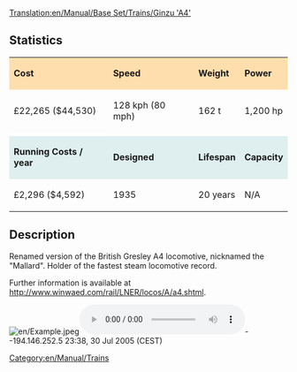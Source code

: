 [[Translation:en/Manual/Base Set/Trains/Ginzu 'A4']]
==Statistics==

{| cellspacing="3" align="center"

|style="background:#ffdead;"| '''Cost'''
|style="background:#ffdead;"| '''Speed'''
|style="background:#ffdead;"| '''Weight'''
|style="background:#ffdead;"| '''Power'''
|-
| £22,265 ($44,530)
| 128 kph (80 mph)
| 162 t
| 1,200 hp
|-
|style="background:white;"colspan='4'| 
|-
|style="background:#dfefef;"|'''Running Costs / year'''
|style="background:#dfefef;"|'''Designed'''
|style="background:#dfefef;"|'''Lifespan'''
|style="background:#dfefef;"|'''Capacity'''
|-
| £2,296 ($4,592)
| 1935
| 20 years
| N/A
|}

==Description==

Renamed version of the British Gresley A4 locomotive, nicknamed the "Mallard". Holder of the fastest steam locomotive record. 

Further information is available at http://www.winwaed.com/rail/LNER/locos/A/a4.shtml.

[[Category:en/Manual/Trains]]
[[File:en/Example.jpeg]][[File:en/Example.mp3]]--194.146.252.5 23:38, 30 Jul 2005 (CEST)